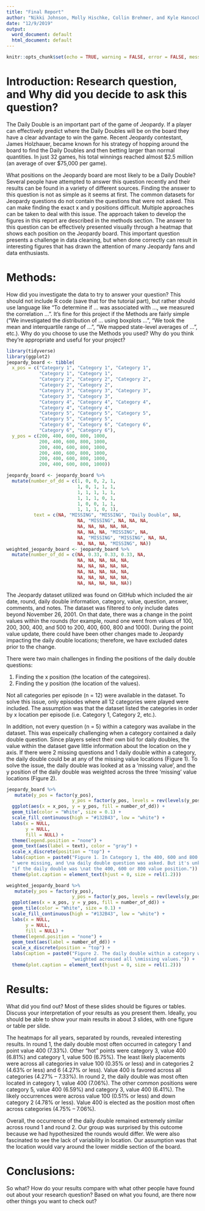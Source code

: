 ```yaml
---
title: "Final Report"
author: "Nikki Johnson, Molly Hischke, Collin Brehmer, and Kyle Hancock"
date: "12/9/2019"
output:
  word_document: default
  html_document: default
---
```


```r
knitr::opts_chunk$set(echo = TRUE, warning = FALSE, error = FALSE, message = FALSE)
```

# Introduction: Research question, and Why did you decide to ask this question?

The Daily Double is an important part of the game of Jeopardy. If a player can effectively predict where the Daily Doubles will be on the board they have a clear advantage to win the game. Recent Jeopardy contestant, James Holzhauer, became known for his strategy of hopping around the board to find the Daily Doubles and then betting larger than normal quantities. In just 32 games, his total winnings reached almost $2.5 million (an average of over $75,000 per game).

What positions on the Jeopardy board are most likely to be a Daily Double? Several people have attempted to answer this question recently and their results can be found in a variety of different sources. Finding the answer to this question is not as simple as it seems at first. The common datasets for Jeopardy questions do not contain the questions that were not asked. This can make finding the exact x and y positions difficult. Multiple approaches can be taken to deal with this issue. The approach taken to develop the figures in this report are described in the methods section. The answer to this question can be effectively presented visually through a heatmap that shows each position on the Jeopardy board. This important question presents a challenge in data cleaning, but when done correctly can result in interesting figures that has drawn the attention of many Jeopardy fans and data enthusiasts.

# Methods: 

How did you investigate the data to try to answer your question? This should not include R code (save that for the tutorial part), but rather should use language like “To determine if … was associated with …, we measured the correlation …”. It’s fine for this project if the Methods are fairly simple (“We investigated the distribution of … using boxplots …”, “We took the mean and interquartile range of …”, “We mapped state-level averages of …”, etc.). Why do you choose to use the Methods you used? Why do you think they’re appropriate and useful for your project?
```r
library(tidyverse)
library(ggplot2)
jeopardy_board <- tibble(
  x_pos = c("Category 1", "Category 1", "Category 1", 
            "Category 1", "Category 1", 
            "Category 2", "Category 2", "Category 2", 
            "Category 2", "Category 2",
            "Category 3", "Category 3", "Category 3", 
            "Category 3", "Category 3", 
            "Category 4", "Category 4", "Category 4", 
            "Category 4", "Category 4", 
            "Category 5", "Category 5", "Category 5", 
            "Category 5", "Category 5",
            "Category 6", "Category 6", "Category 6", 
            "Category 6", "Category 6"),
  y_pos = c(200, 400, 600, 800, 1000, 
            200, 400, 600, 800, 1000,
            200, 400, 600, 800, 1000,
            200, 400, 600, 800, 1000,
            200, 400, 600, 800, 1000, 
            200, 400, 600, 800, 1000))

jeopardy_board <- jeopardy_board %>% 
  mutate(number_of_dd = c(1, 0, 0, 2, 1,
                          1, 0, 1, 1, 1,
                          1, 1, 1, 1, 1,
                          1, 1, 1, 0, 1,
                          1, 0, 0, 1, 1,
                          1, 1, 1, 0, 1),
          text = c(NA, "MISSING", "MISSING", "Daily Double", NA,
                          NA, "MISSING", NA, NA, NA,
                          NA, NA, NA, NA, NA,
                          NA, NA, NA, "MISSING", NA,
                          NA, "MISSING", "MISSING", NA, NA,
                          NA, NA, NA, "MISSING", NA)) 
weighted_jeopardy_board <- jeopardy_board %>% 
  mutate(number_of_dd = c(NA, 0.33, 0.33, 0.33, NA,
                          NA, NA, NA, NA, NA,
                          NA, NA, NA, NA, NA,
                          NA, NA, NA, NA, NA,
                          NA, NA, NA, NA, NA,
                          NA, NA, NA, NA, NA)) 

```

The Jeopardy dataset utilized was found on GitHub which included the air date, round, daily double information, category, value, question, answer, comments, and notes. The dataset was filtered to only include dates beyond November 26, 2001. On that date, there was a change in the point values within the rounds (for example, round one went from values of 100, 200, 300, 400, and 500 to 200, 400, 600, 800 and 1000). During the point value update, there could have been other changes made to Jeopardy impacting the daily double locations; therefore, we have excluded dates prior to the change. 

There were two main challenges in finding the positions of the daily double questions:

1. Finding the x position (the location of the categoires).
2. Finding the y position (the location of the values). 

Not all categories per episode (n = 12) were available in the dataset. To solve this issue, only episodes where all 12 categories were played were included. The assumption was that the dataset listed the categories in order by x location per episode (i.e. Category 1, Category 2, etc.). 

In addition, not every question (n = 5) within a category was availabe in the dataset. This was espeically challenging when a category contained a daily double question. Since players select their own bid for daily doubles, the value within the dataset gave little information about the location on the y axis. If there were 2 missing questions and 1 daily double within a category, the daily double could be at any of the missing value locations (Figure 1). To solve the issue, the daily double was looked at as a 'missing value', and the y position of the daily double was weighted across the three 'missing' value locations (Figure 2). 

      
```r
jeopardy_board %>% 
   mutate(y_pos = factor(y_pos), 
                        y_pos = factor(y_pos, levels = rev(levels(y_pos)))) %>% 
  ggplot(aes(x = x_pos, y = y_pos, fill = number_of_dd)) +
  geom_tile(color = "White", size = 0.1) +
  scale_fill_continuous(high = "#132B43", low = "white") + 
  labs(x = NULL, 
       y = NULL, 
       fill = NULL) +
  theme(legend.position = "none") + 
  geom_text(aes(label = text), color = "gray") +
  scale_x_discrete(position = "top") +
  labs(caption = paste0("Figure 1. In Category 1, the 400, 600 and 800 values",
  " were missing, and \na daily double question was asked. But it's unknown ",
  "if the daily double was \nat the 400, 600 or 800 value position.")) +
  theme(plot.caption = element_text(hjust = 0, size = rel(1.2)))
```

```r
weighted_jeopardy_board %>% 
   mutate(y_pos = factor(y_pos), 
                        y_pos = factor(y_pos, levels = rev(levels(y_pos)))) %>% 
  ggplot(aes(x = x_pos, y = y_pos, fill = number_of_dd)) +
  geom_tile(color = "White", size = 0.1) +
  scale_fill_continuous(high = "#132B43", low = "white") + 
  labs(x = NULL, 
       y = NULL, 
       fill = NULL) +
  theme(legend.position = "none") + 
  geom_text(aes(label = number_of_dd)) +
  scale_x_discrete(position = "top") +
  labs(caption = paste0("Figure 2. The daily double within a category was ",
                        "weighted acrossed all \nmissing values.")) +
  theme(plot.caption = element_text(hjust = 0, size = rel(1.2)))
```

# Results: 
What did you find out? Most of these slides should be figures or tables. Discuss your interpretation of your results as you present them. Ideally, you should be able to show your main results in about 3 slides, with one figure or table per slide.

The heatmaps for all years, separated by rounds, revealed interesting results. In round 1, the daily double most often occurred in category 1 and point value 400 (7.33%). Other “hot” points were category 3, value 400 (6.81%) and category 1, value 500 (6.75%). The least likely placements were across all categories in value 100 (0.35% or less) and in categories 2 (4.63% or less) and 6 (4.27% or less). Value 400 is favored across all categories (4.27% – 7.33%). In round 2, the daily double was most often located in category 1, value 400 (7.06%). The other common positions were category 5, value 400 (6.59%) and category 3, value 400 (6.41%). The likely occurrences were across value 100 (0.51% or less) and down category 2 (4.78% or less). Value 400 is elected as the position most often across categories (4.75% – 7.06%). 

Overall, the occurrence of the daily double remained extremely similar across round 1 and round 2. Our group was surprised by this outcome because we had hypothesized the rounds would differ. We were also fascinated to see the lack of variability in location. Our assumption was that the location would vary around the lower middle section of the board. 


# Conclusions: 
So what? How do your results compare with what other people have found out about your research question? Based on what you found, are there now other things you want to check out?
